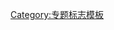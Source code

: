 {{WPBannerMeta
|PROJECT = 木工
 |BANNER_NAME = Template:WikiProject Woodworking
 |substcheck=<includeonly>{{subst:</includeonly><includeonly>substcheck}}</includeonly>
 |small={{{small|}}}
 |category={{{category|¬}}}
 |category_trad=yes
 |listas={{{listas|}}}
|IMAGE_LEFT = Smoothing plane drawing.svg

|QUALITY_SCALE       = extended
 |class={{{class|}}}

 |importance={{{importance|}}}

|ASSESSMENT_LINK     = 专题:木工/条目评级
|COMMENTS            = yes
 |COMMENTS_CAT       = 
 |COMMENTS_FORCE     = yes

}}<noinclude>{{documentation}}[[Category:专题标志模板]]</noinclude>